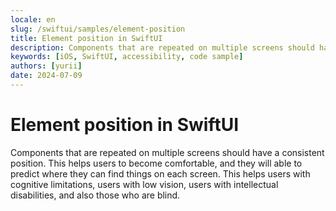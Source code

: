 ```yaml
---
locale: en
slug: /swiftui/samples/element-position
title: Element position in SwiftUI
description: Components that are repeated on multiple screens should have a consistent position.
keywords: [iOS, SwiftUI, accessibility, code sample]
authors: [yurii]
date: 2024-07-09
---
```


# Element position in SwiftUI

Components that are repeated on multiple screens should have a consistent position. This helps users to become comfortable, and they will able to predict where they can find things on each screen. This helps users with cognitive limitations, users with low vision, users with intellectual disabilities, and also those who are blind.

<CodeSample id="element-position" framework="swiftui" locale="en"/>
